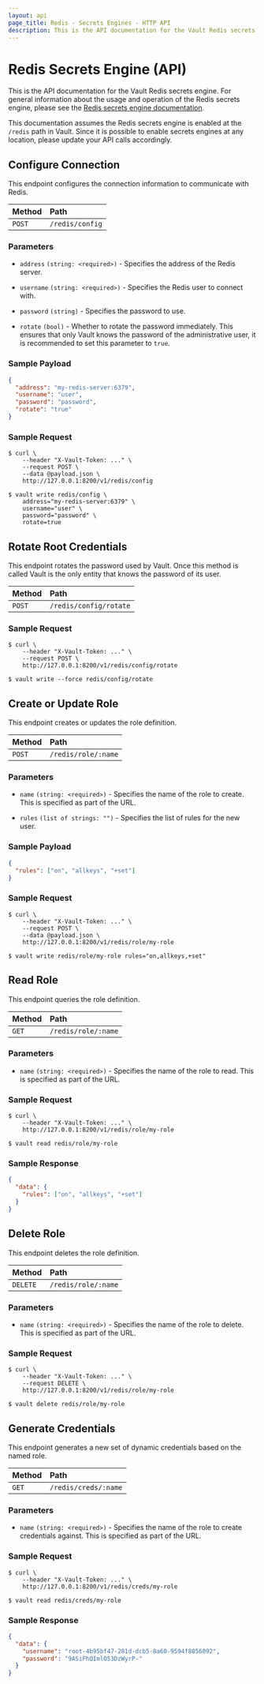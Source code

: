 ```yaml
---
layout: api
page_title: Redis - Secrets Engines - HTTP API
description: This is the API documentation for the Vault Redis secrets engine.
---
```


# Redis Secrets Engine (API)

This is the API documentation for the Vault Redis secrets engine. For general
information about the usage and operation of the Redis secrets engine, please
see the [Redis secrets engine documentation](/docs/secrets/redis).

This documentation assumes the Redis secrets engine is enabled at the
`/redis` path in Vault. Since it is possible to enable secrets engines at any
location, please update your API calls accordingly.

## Configure Connection

This endpoint configures the connection information to communicate with Redis.

| Method | Path            |
| :----- | :-------------- |
| `POST` | `/redis/config` |

### Parameters

- `address` `(string: <required>)` - Specifies the address of the Redis server.

- `username` `(string: <required>)` - Specifies the Redis user to connect with.

- `password` `(string)` - Specifies the password to use.

- `rotate` `(bool)` - Whether to rotate the password immediately. This ensures
  that only Vault knows the password of the administrative user, it is
  recommended to set this parameter to `true`.

### Sample Payload

```json
{
  "address": "my-redis-server:6379",
  "username": "user",
  "password": "password",
  "rotate": "true"
}
```

### Sample Request

<Tabs>
<Tab heading="cURL">

```shell-session
$ curl \
    --header "X-Vault-Token: ..." \
    --request POST \
    --data @payload.json \
    http://127.0.0.1:8200/v1/redis/config
```

</Tab>
<Tab heading="CLI">

```shell-session
$ vault write redis/config \
    address="my-redis-server:6379" \
    username="user" \
    password="password" \
    rotate=true
```

</Tab>
</Tabs>

## Rotate Root Credentials

This endpoint rotates the password used by Vault. Once this method is called
Vault is the only entity that knows the password of its user.

| Method | Path                     |
| :----- | :----------------------- |
| `POST` | `/redis/config/rotate` |


### Sample Request

<Tabs>
<Tab heading="cURL">

```shell-session
$ curl \
    --header "X-Vault-Token: ..." \
    --request POST \
    http://127.0.0.1:8200/v1/redis/config/rotate
```

</Tab>
<Tab heading="CLI">

```shell-session
$ vault write --force redis/config/rotate
```

</Tab>
</Tabs>

## Create or Update Role

This endpoint creates or updates the role definition.

| Method | Path                    |
| :----- | :---------------------- |
| `POST` | `/redis/role/:name` |

### Parameters

- `name` `(string: <required>)` - Specifies the name of the role to create. This
  is specified as part of the URL.

- `rules` `(list of strings: "")` - Specifies the list of rules for the new user.

### Sample Payload

```json
{
  "rules": ["on", "allkeys", "+set"]
}
```

### Sample Request

<Tabs>
<Tab heading="cURL">

```shell-session
$ curl \
    --header "X-Vault-Token: ..." \
    --request POST \
    --data @payload.json \
    http://127.0.0.1:8200/v1/redis/role/my-role
```

</Tab>
<Tab heading="CLI">

```shell-session
$ vault write redis/role/my-role rules="on,allkeys,+set"
```

</Tab>
</Tabs>

## Read Role

This endpoint queries the role definition.

| Method | Path                    |
| :----- | :---------------------- |
| `GET`  | `/redis/role/:name` |

### Parameters

- `name` `(string: <required>)` - Specifies the name of the role to read. This
  is specified as part of the URL.

### Sample Request

<Tabs>
<Tab heading="cURL">

```shell-session
$ curl \
    --header "X-Vault-Token: ..." \
    http://127.0.0.1:8200/v1/redis/role/my-role
```

</Tab>
<Tab heading="CLI">

```shell-session
$ vault read redis/role/my-role
```

</Tab>
</Tabs>

### Sample Response

```json
{
  "data": {
    "rules": ["on", "allkeys", "+set"]
  }
}
```

## Delete Role

This endpoint deletes the role definition.

| Method   | Path                    |
| :------- | :---------------------- |
| `DELETE` | `/redis/role/:name` |

### Parameters

- `name` `(string: <required>)` - Specifies the name of the role to delete. This
  is specified as part of the URL.

### Sample Request

<Tabs>
<Tab heading="cURL">

```shell-session
$ curl \
    --header "X-Vault-Token: ..." \
    --request DELETE \
    http://127.0.0.1:8200/v1/redis/role/my-role
```

</Tab>
<Tab heading="CLI">

```shell-session
$ vault delete redis/role/my-role
```

</Tab>
</Tabs>

## Generate Credentials

This endpoint generates a new set of dynamic credentials based on the named
role.

| Method | Path                    |
| :----- | :---------------------- |
| `GET`  | `/redis/creds/:name` |

### Parameters

- `name` `(string: <required>)` - Specifies the name of the role to create
  credentials against. This is specified as part of the URL.

### Sample Request

<Tabs>
<Tab heading="cURL">

```shell-session
$ curl \
    --header "X-Vault-Token: ..." \
    http://127.0.0.1:8200/v1/redis/creds/my-role
```

</Tab>
<Tab heading="CLI">

```shell-session
$ vault read redis/creds/my-role
```

</Tab>
</Tabs>

### Sample Response

```json
{
  "data": {
    "username": "root-4b95bf47-281d-dcb5-8a60-9594f8056092",
    "password": "9ASiFhQImlO53DzWyrP-"
  }
}
```
